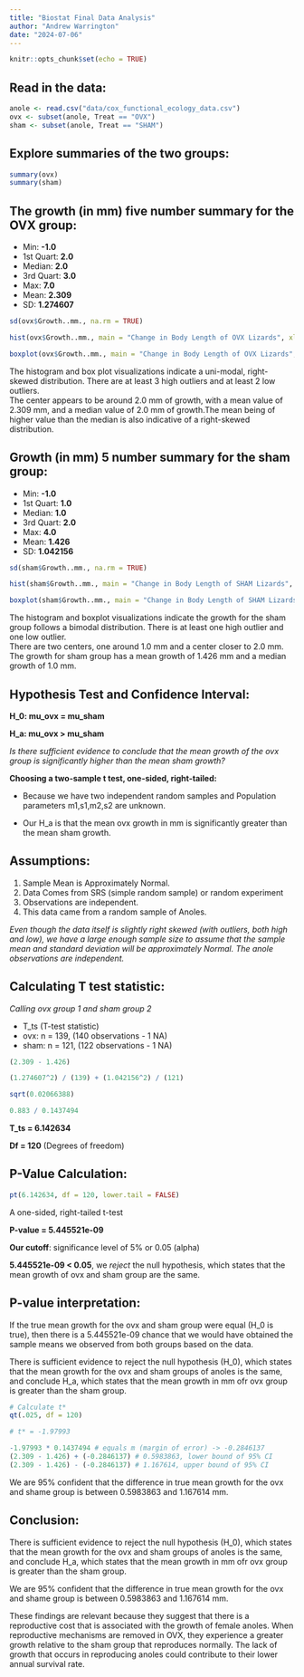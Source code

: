 ```yaml
---
title: "Biostat Final Data Analysis"
author: "Andrew Warrington"
date: "2024-07-06"
---
```


```r
knitr::opts_chunk$set(echo = TRUE)
```

## Read in the data:

```r
anole <- read.csv("data/cox_functional_ecology_data.csv")
ovx <- subset(anole, Treat == "OVX")
sham <- subset(anole, Treat == "SHAM")
```

## Explore summaries of the two groups:

```r
summary(ovx)
summary(sham)
```

## The growth (in mm) five number summary for the OVX group:
- Min: **-1.0**
- 1st Quart: **2.0**
- Median: **2.0**
- 3rd Quart: **3.0**
- Max: **7.0**
- Mean: **2.309**
- SD: **1.274607**

```r
sd(ovx$Growth..mm., na.rm = TRUE)

hist(ovx$Growth..mm., main = "Change in Body Length of OVX Lizards", xlab = "Growth (mm)", col = "blue")

boxplot(ovx$Growth..mm., main = "Change in Body Length of OVX Lizards", ylab = "Growth (mm)", col = "green")
```

The histogram and box plot visualizations indicate a uni-modal, right-skewed distribution. There are at least 3 high outliers and at least
2 low outliers.  
The center appears to be around 2.0 mm of growth, with a mean value of 2.309 mm, and a median value of 2.0 mm of growth.The mean being of higher value than the median is also indicative of a right-skewed distribution.


## Growth (in mm) 5 number summary for the sham group:

- Min: **-1.0**
- 1st Quart: **1.0**
- Median: **1.0**
- 3rd Quart: **2.0**
- Max: **4.0**
- Mean: **1.426**
- SD: **1.042156**

```r
sd(sham$Growth..mm., na.rm = TRUE)

hist(sham$Growth..mm., main = "Change in Body Length of SHAM Lizards", xlab = "Growth (mm)", col = "cyan")

boxplot(sham$Growth..mm., main = "Change in Body Length of SHAM Lizards", ylab = "Growth (mm)", col = "red")
```

The histogram and boxplot visualizations indicate the growth for the sham group follows a bimodal distribution. There is at least one high outlier and one low outlier.  
There are two centers, one around 1.0 mm and a center closer to 2.0 mm.  
The growth for sham group has a mean growth of 1.426 mm and a median growth of 1.0 mm. 

## Hypothesis Test and Confidence Interval:

**H_0: mu_ovx = mu_sham**

**H_a: mu_ovx > mu_sham**

*Is there sufficient evidence to conclude that the mean growth of the ovx group is significantly higher than the mean sham growth?*

**Choosing a two-sample t test, one-sided, right-tailed:**

- Because we have two independent random samples and Population parameters
m1,s1,m2,s2 are unknown.

- Our H_a is that the mean ovx growth in mm is significantly greater than
the mean sham growth.


## Assumptions:

1. Sample Mean is Approximately Normal.
2. Data Comes from SRS (simple random sample) or random experiment
3. Observations are independent.
4. This data came from a random sample of Anoles.

*Even though the data itself is slightly right skewed (with outliers, both
high and low), we have a large enough sample size to assume that the
sample mean and standard deviation will be approximately Normal.
The anole observations are independent.*

## Calculating T test statistic:

*Calling ovx group 1 and sham group 2*

- T_ts (T-test statistic)
- ovx: n = 139, (140 observations - 1 NA)
- sham: n = 121, (122 observations - 1 NA)

```r
(2.309 - 1.426)

(1.274607^2) / (139) + (1.042156^2) / (121)

sqrt(0.02066388)

0.883 / 0.1437494
```
**T_ts = 6.142634**  

**Df = 120** (Degrees of freedom)

## P-Value Calculation:

```r
pt(6.142634, df = 120, lower.tail = FALSE)
```

A one-sided, right-tailed t-test

**P-value = 5.445521e-09**

**Our cutoff**: significance level of 5% or 0.05 (alpha)

**5.445521e-09 < 0.05**, we *reject* the null hypothesis, which states that the mean growth of ovx and sham group are the same.

## P-value interpretation:

If the true mean growth for the ovx and sham group were equal (H_0 is
true), then there is a 5.445521e-09 chance that we would have obtained the sample means we observed from both groups
based on the data.

There is sufficient evidence to reject the null hypothesis (H_0), which
states that the mean growth for the ovx and sham groups of anoles is the same, and conclude H_a, which states that the mean growth in mm ofr ovx group is greater than the sham group.


```r
# Calculate t*
qt(.025, df = 120)

# t* = -1.97993

-1.97993 * 0.1437494 # equals m (margin of error) -> -0.2846137
(2.309 - 1.426) + (-0.2846137) # 0.5983863, lower bound of 95% CI
(2.309 - 1.426) - (-0.2846137) # 1.167614, upper bound of 95% CI
```


We are 95% confident that the difference in true mean growth for the ovx
and shame group is between 0.5983863 and 1.167614 mm.

## Conclusion:

There is sufficient evidence to reject the null hypothesis (H_0), which
states that the mean growth for the ovx and sham groups of anoles is the same, and conclude H_a, which states that the mean growth in mm ofr ovx group is greater than the sham group.

We are 95% confident that the difference in true mean growth for the ovx
and shame group is between 0.5983863 and 1.167614 mm.

These findings are relevant because they suggest that there is a
reproductive cost that is associated with the growth of female anoles.
When reproductive mechanisms are removed in OVX, they experience a
greater growth relative to the sham group that reproduces normally.
The lack of growth that occurs in reproducing anoles could contribute to
their lower annual survival rate.
